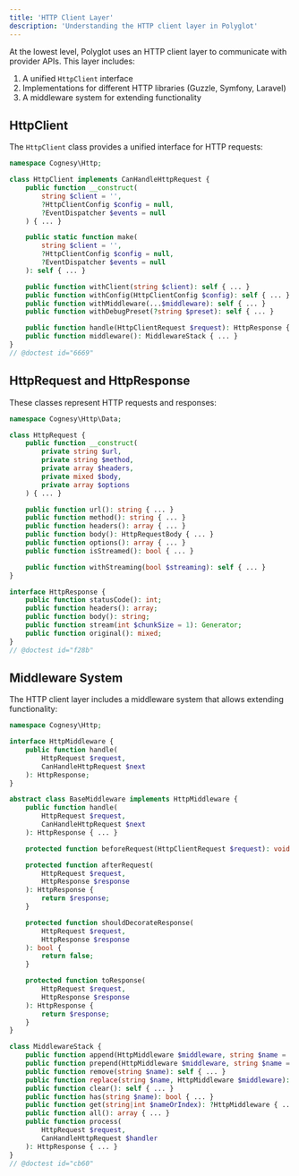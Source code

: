 ```yaml
---
title: 'HTTP Client Layer'
description: 'Understanding the HTTP client layer in Polyglot'
---
```


At the lowest level, Polyglot uses an HTTP client layer to communicate with provider APIs. This layer includes:

1. A unified `HttpClient` interface
2. Implementations for different HTTP libraries (Guzzle, Symfony, Laravel)
3. A middleware system for extending functionality


## HttpClient

The `HttpClient` class provides a unified interface for HTTP requests:

```php
namespace Cognesy\Http;

class HttpClient implements CanHandleHttpRequest {
    public function __construct(
        string $client = '',
        ?HttpClientConfig $config = null,
        ?EventDispatcher $events = null
    ) { ... }

    public static function make(
        string $client = '',
        ?HttpClientConfig $config = null,
        ?EventDispatcher $events = null
    ): self { ... }

    public function withClient(string $client): self { ... }
    public function withConfig(HttpClientConfig $config): self { ... }
    public function withMiddleware(...$middleware): self { ... }
    public function withDebugPreset(?string $preset): self { ... }

    public function handle(HttpClientRequest $request): HttpResponse { ... }
    public function middleware(): MiddlewareStack { ... }
}
// @doctest id="6669"
```



## HttpRequest and HttpResponse

These classes represent HTTP requests and responses:

```php
namespace Cognesy\Http\Data;

class HttpRequest {
    public function __construct(
        private string $url,
        private string $method,
        private array $headers,
        private mixed $body,
        private array $options
    ) { ... }

    public function url(): string { ... }
    public function method(): string { ... }
    public function headers(): array { ... }
    public function body(): HttpRequestBody { ... }
    public function options(): array { ... }
    public function isStreamed(): bool { ... }

    public function withStreaming(bool $streaming): self { ... }
}

interface HttpResponse {
    public function statusCode(): int;
    public function headers(): array;
    public function body(): string;
    public function stream(int $chunkSize = 1): Generator;
    public function original(): mixed;
}
// @doctest id="f28b"
```



## Middleware System

The HTTP client layer includes a middleware system that allows extending functionality:

```php
namespace Cognesy\Http;

interface HttpMiddleware {
    public function handle(
        HttpRequest $request,
        CanHandleHttpRequest $next
    ): HttpResponse;
}

abstract class BaseMiddleware implements HttpMiddleware {
    public function handle(
        HttpRequest $request,
        CanHandleHttpRequest $next
    ): HttpResponse { ... }

    protected function beforeRequest(HttpClientRequest $request): void {}

    protected function afterRequest(
        HttpRequest $request,
        HttpResponse $response
    ): HttpResponse {
        return $response;
    }

    protected function shouldDecorateResponse(
        HttpRequest $request,
        HttpResponse $response
    ): bool {
        return false;
    }

    protected function toResponse(
        HttpRequest $request,
        HttpResponse $response
    ): HttpResponse {
        return $response;
    }
}

class MiddlewareStack {
    public function append(HttpMiddleware $middleware, string $name = ''): self { ... }
    public function prepend(HttpMiddleware $middleware, string $name = ''): self { ... }
    public function remove(string $name): self { ... }
    public function replace(string $name, HttpMiddleware $middleware): self { ... }
    public function clear(): self { ... }
    public function has(string $name): bool { ... }
    public function get(string|int $nameOrIndex): ?HttpMiddleware { ... }
    public function all(): array { ... }
    public function process(
        HttpRequest $request,
        CanHandleHttpRequest $handler
    ): HttpResponse { ... }
}
// @doctest id="cb60"
```
